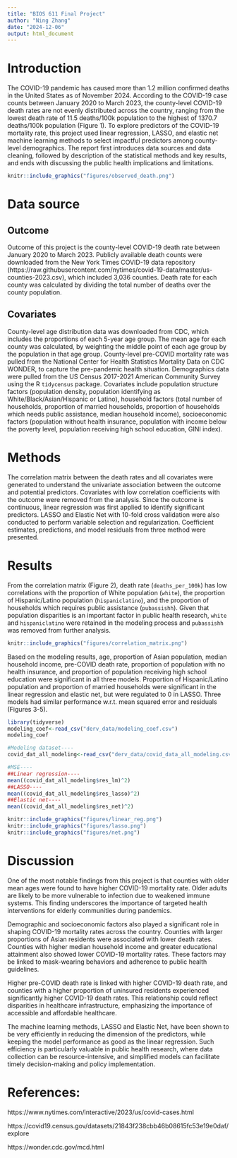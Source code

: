 ```yaml
---
title: "BIOS 611 Final Project"
author: "Ning Zhang"
date: "2024-12-06"
output: html_document
---
```


# Introduction

The COVID-19 pandemic has caused more than 1.2 million confirmed deaths in the United States as of November 2024. According to the COVID-19 case counts between January 2020 to March 2023, the county-level COVID-19 death rates are not evenly distributed across the country, ranging from the lowest death rate of 11.5 deaths/100k population to the highest of 1370.7 deaths/100k population (Figure 1). To explore predictors of the COVID-19 mortality rate, this project used linear regression, LASSO, and elastic net machine learning methods to select impactful predictors among county-level demographics. The report first introduces data sources and data cleaning, followed by description of the statistical methods and key results, and ends with discussing the public health implications and limitations.

```r
knitr::include_graphics("figures/observed_death.png")
```

# Data source

## Outcome

Outcome of this project is the county-level COVID-19 death rate between January 2020 to March 2023. Publicly available death counts were downloaded from the New York Times COVID-19 data repository (https://raw.githubusercontent.com/nytimes/covid-19-data/master/us-counties-2023.csv), which included 3,036 counties. Death rate for each county was calculated by dividing the total number of deaths over the county population.

## Covariates

County-level age distribution data was downloaded from CDC, which includes the proportions of each 5-year age group. The mean age for each county was calculated, by weighting the middle point of each age group by the population in that age group. County-level pre-COVID mortality rate was pulled from the National Center for Health Statistics Mortality Data on CDC WONDER, to capture the pre-pandemic health situation. Demographics data were pulled from the US Census 2017-2021 American Community Survey using the R `tidycensus` package. Covariates include population structure factors (population density, population identifying as White/Black/Asian/Hispanic or Latino), household factors (total number of households, proportion of married households, proportion of households which needs public assistance, median household income), socioeconomic factors (population without health insurance, population with income below the poverty level, population receiving high school education, GINI index).


# Methods

The correlation matrix between the death rates and all covariates were generated to understand the univariate association between the outcome and potential predictors. Covariates with low correlation coefficients with the outcome were removed from the analysis. Since the outcome is continuous, linear regression was first applied to identify significant predictors. LASSO and Elastic Net with 10-fold cross validation were also conducted to perform variable selection and regularization. Coefficient estimates, predictions, and model residuals from three method were presented.

# Results

From the correlation matrix (Figure 2), death rate (`deaths_per_100k`) has low correlations with the proportion of White population (`white`), the proportion of Hispanic/Latino population (`hispaniclatino`), and the proportion of households which requires public assistance (`pubassishh`). Given that population disparities is an important factor in public health research, `white` and `hispaniclatino` were retained in the modeling process and `pubassishh` was removed from further analysis.

```r
knitr::include_graphics("figures/correlation_matrix.png")
```

Based on the modeling results, age, proportion of Asian population, median household income, pre-COVID death rate, proportion of population with no health insurance, and proportion of population receiving high school education were significant in all three models. Proportion of Hispanic/Latino population and proportion of married households were significant in the linear regression and elastic net, but were regulated to 0 in LASSO. Three models had similar performance w.r.t. mean squared error and residuals (Figures 3-5).

```r
library(tidyverse)
modeling_coef<-read_csv("derv_data/modeling_coef.csv")
modeling_coef
```
```r
#Modeling dataset----
covid_dat_all_modeling<-read_csv("derv_data/covid_data_all_modeling.csv")

#MSE----
##Linear regression----
mean((covid_dat_all_modeling$res_lm)^2)
##LASSO----
mean((covid_dat_all_modeling$res_lasso)^2)
##Elastic net----
mean((covid_dat_all_modeling$res_net)^2)
```
```r
knitr::include_graphics("figures/linear_reg.png")
knitr::include_graphics("figures/lasso.png")
knitr::include_graphics("figures/net.png")
```

# Discussion

One of the most notable findings from this project is that counties with older mean ages were found to have higher COVID-19 mortality rate. Older adults are likely to be more vulnerable to infection due to weakened immune systems. This finding underscores the importance of targeted health interventions for elderly communities during pandemics.

Demographic and socioeconomic factors also played a significant role in shaping COVID-19 mortality rates across the country. Counties with larger proportions of Asian residents were associated with lower death rates. Counties with higher median household income and greater educational attainment also showed lower COVID-19 mortality rates. These factors may be linked to mask-wearing behaviors and adherence to public health guidelines.

Higher pre-COVID death rate is linked with higher COVID-19 death rate, and counties with a higher proportion of uninsured residents experienced significantly higher COVID-19 death rates. This relationship could reflect disparities in healthcare infrastructure, emphasizing the importance of accessible and affordable healthcare.

The machine learning methods, LASSO and Elastic Net, have been shown to be very efficiently in reducing the dimension of the predictors, while keeping the model performance as good as the linear regression. Such efficiency is particularly valuable in public health research, where data collection can be resource-intensive, and simplified models can facilitate timely decision-making and policy implementation.

# References:

https://www.nytimes.com/interactive/2023/us/covid-cases.html

https://covid19.census.gov/datasets/21843f238cbb46b08615fc53e19e0daf/explore

https://wonder.cdc.gov/mcd.html

